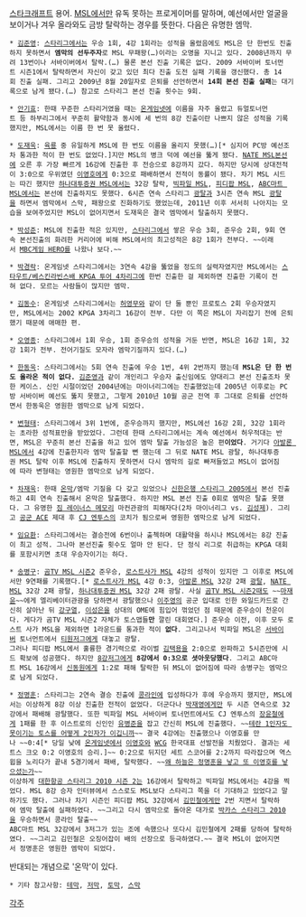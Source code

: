 [[스타크래프트]] 용어. [[MSL]]에서만 유독 못하는 프로게이머를 말하며, 예선에서만 얼굴을 보이거나 겨우 올라와도 금방 탈락하는 경우를 뜻한다. 다음은 유명한 엠막.

 * [[김준영]]: [[스타리그]]에서는 우승 1회, 4강 1회라는 성적을 올렸음에도 MSL은 단 한번도 진출하지 못하면서 '''엠막의 선두주자'''로 MSL 무패왕(…)이라는 오명을 지니고 있다. 2008년까지 무려 13번이나 서바이버에서 탈락.(…) 물론 본선 진출 기록은 없다. 2009 서바이버 토너먼트 시즌1에서 탈락하면서 자신이 갖고 있던 최다 진출 도전 실패 기록을 갱신했다. 총 14회 진출 실패. 그리고 2009년 8월 20일자로 은퇴를 선언하면서 '''14회 본선 진출 실패'''는 대기록으로 남게 됐다.(…) 참고로 스타리그 본선 진출 횟수는 9회.

 * [[안기효]]: 한때 꾸준한 스타리거였을 때는 [[온게임넷]]에 이름을 자주 올렸고 듀얼토너먼트 등 하부리그에서 꾸준히 활약함과 동시에 세 번의 8강 진출이란 나쁘지 않은 성적을 기록했지만, MSL에서는 이름 한 번 못 올렸다.

 * [[도재욱]]: [[육룡#s-2|육룡]] 중 유일하게 MSL에 한 번도 이름을 올리지 못했(…)[* 심지어 PC방 예선조차 통과한 적이 한 번도 없었다.]지만 MSL의 병크 덕에 예선을 뚫게 됐다. [[NATE MSL]]본선에 오른 후 가장 빠르게 16강에 진출한 후 전승으로 8강까지 갔다. 하지만 당시에 상대전적이 3:0으로 우위였던 [[이영호]]에게 0:3으로 패배하면서 전적이 동률이 됐다. 차기 MSL 시드는 따긴 했지만 [[하나대투증권 MSL]]에서는 32강 탈락, [[빅파일 MSL]], [[피디팝 MSL]], [[ABC마트 MSL]]에서는 본선에 진출하지도 못했다. 6시즌 연속 스타리그 [[광속탈락|광탈]]과 3시즌 연속 MSL [[광탈]]을 하면서 엠막에서 스막, 패왕으로 진화하기도 했었는데, 2011년 이후 서서히 나아지는 모습을 보여주었지만 MSL이 없어지면서 도재욱은 결국 엠막에서 탈출하지 못했다.

 * [[박성준]]: MSL에 진출한 적은 있지만, [[스타리그]]에서 쌓은 우승 3회, 준우승 2회, 9회 연속 본선진출의 화려한 커리어에 비해 MSL에서의 최고성적은 8강 1회가 전부다. ~~이래서 [[MBC게임 HERO]]를 나왔나 보다.~~

 * [[박경락]]: 온게임넷 스타리그에서는 3연속 4강을 뚫었을 정도의 실력자였지만 MSL에서는 [[역대 MSL 일람#s-1.4|스타우트/베스킨라빈스배 KPGA 투어 4차리그]]에 한번 진출한 걸 제외하면 진출한 기록이 전혀 없다. 모르는 사람들이 많지만 엠막. 

 * [[김동수(프로게이머)|김동수]]: 온게임넷 스타리그에서는 [[허영무]]와 같이 단 둘 뿐인 프로토스 2회 우승자였지만, MSL에서는 2002 KPGA 3차리그 16강이 전부. 다만 이 쪽은 MSL이 자리잡기 전에 은퇴했기 때문에 애매한 편.

 * [[오영종]]: 스타리그에서 1회 우승, 1회 준우승의 성적을 거둔 반면, MSL은 16강 1회, 32강 1회가 전부. 전어기질도 모자라 엠막기질까지 있다.(…)

 * [[한동욱]]: 스타리그에서는 5회 연속 진출에 우승 1번, 4위 2번까지 했는데 '''MSL은 단 한 번도 올라온 적이 없다.''' [[김준영]]과 같이 개인리그 우승자 출신임에도 양대리그 본선 진출조차 못한 케이스. 신인 시절이었던 2004년에는 마이너리그에는 진출했었는데 2005년 이후로는 PC방 서바이버 예선도 뚫지 못했고, 그렇게 2010년 10월 공군 전역 후 그대로 은퇴를 선언하면서 한동욱은 영원한 엠막으로 남게 되었다. 

 * [[변형태]]: 스타리그에서 3위 1번에, 준우승까지 했지만, MSL에선 16강 2회, 32강 1회라는 초라한 성적표만을 받았었다. 그런데 한때 스타리그에서는 계속 예선에서 허우적대는 반면, MSL은 꾸준히 본선 진출을 하고 있어 엠막 탈출 가능성은 높은 편'''이었다'''. 거기다 [[아발론 MSL 2009|아발론 MSL]]에서 4강에 진출한지라 엠막 탈출할 뻔 했는데 그 뒤로 NATE MSL 광탈, 하나대투증권 MSL 탈락 이후 MSL에 진출하지 못하면서 다시 엠막의 길로 빠져들었고 MSL이 없어짐에 따라 변형태는 영원한 엠막으로 남게 되었다.

 * [[차재욱]]: 한때 [[온막]]/엠막 기질을 다 갖고 있었으나 [[신한은행 스타리그 2005]]에서 본선 진출하고 4회 연속 진출해서 온막은 탈출했다. 하지만 MSL 본선 진출 0회로 엠막은 탈출 못했다. 그 유명한 [[짐 레이너스 메모리]] 마컨관광의 피해자다(2차 마이너리그 vs. [[김성제]]). 그리고 [[공군 ACE]] 제대 후 [[CJ 엔투스]]의 코치가 됨으로써 영원한 엠막으로 남게 되었다.

 * [[임요환]]: 스타리그에서는 결승전에 6번이나 출첵하며 대활약을 하시나 MSL에서는 8강 진출이 최고 성적. 그나마 본선진출 횟수도 얼마 안 된다. 단 정식 리그로 취급하는 KPGA 대회를 포함시키면 초대 우승자이기는 하다.

 * [[송병구]]: [[곰TV MSL 시즌2]] 준우승, [[로스트사가 MSL 2009|로스트사가 MSL]] 4강의 성적이 있지만 그 이후로 MSL에서만 9연패를 기록했다.[* [[로스트사가 MSL 2009|로스트사가 MSL]] 4강 0:3, [[아발론 MSL 2009|아발론 MSL]] 32강 2패 [[광속탈락|광탈]], [[NATE MSL]] 32강 2패 광탈, [[하나대투증권 MSL]] 32강 2패 광탈. 사실 [[곰TV MSL 시즌2]]때도 ~~[[마재윤]]~~에게 엘리베이터관광을 당하면서 광탈했으나 [[이주영(프로게이머)|이주영]]의 공군 입대로 인한 와일드카드로 간신히 살아난 뒤 [[강구열]], [[이성은]]을 상대의 OME에 힘입어 꺾었던 점 때문에 준우승이 천운이다. 게다가 곰TV MSL 시즌2 자체가 토스맵들'''만''' 깔린 대회였다.] 준우승 이전, 이후 모두 로스트 사가 MSL을 제외하면 1라운드를 통과한 적이 '''없다'''. 그리고나서 빅파일 MSL은 [[서바이버]] 토너먼트에서 [[잉여라인|티원저그]]에게 대놓고 광탈.
 그러나 피디팝 MSL에서 훌륭한 경기력으로 라이벌 [[김택용]]을 2:0으로 완파하고 5시즌만에 시드 확보에 성공했다. 하지만 [[김명운|8강저그]]에게 '''8강에서 0:3으로 셧아웃당했다'''. 그리고 ABC마트 MSL 16강에서 [[신동원]]에게 1:2로 패해 탈락한 뒤 MSL이 없어짐에 따라 송병구는 엠막으로 남게 되었다.

 * [[정명훈(프로게이머)|정명훈]]: 스타리그는 2연속 결승 진출에 [[콩라인]]에 입성하다가 후에 우승까지 했지만, MSL에서는 이상하게 8강 이상 진출한 전적이 없었다. 더군다나 [[박재영(프로게이머)|박재영]]에게만 두 시즌 연속으로 32강에서 패배해 광탈했다. 또한 빅파일 MSL 서바이버 토너먼트에서도 CJ 엔투스의 [[장윤철]]에게 1패를 한 후 이스트로의 신인인 [[유병준#s-1|유병준]]을 잡고 간신히 MSL에 진출했다. ~~[[엄재경|테란 1인자도 못이기는 토스를 어떻게 2인자가 이깁니까]]~~ 결국 4강에는 진출했으나 이영호를 만나 ~~0:4[* 당일 낮에 [[온게임넷]]에서 [[이영호]]와 [[WCG]] 한국대표 선발전을 치뤘었다. 결과는 세트스 크오 0:2 이영호의 승리.]~~ 0:2으로 뒤지던 세트 스코어를 2:2까지 따라잡으며 역스윕을 노리다가 끝내 5경기에서 패배, 탈락했다. ~~[[주유(삼국지)|왜 하늘은 정명훈을 낳고 또 이영호를 낳으셨는가]]~~
 이상하게 [[대한항공 스타리그 2010 시즌 2]]는 16강에서 탈락하고 빅파일 MSL에서는 4강을 찍었다. MSL 8강 승자 인터뷰에서 스스로도 MSL보다 스타리그 쪽을 더 기대하고 있었다고 말하기도 했다. 그러나 차기 시즌인 피디팝 MSL 32강에서 [[김민철]]에게만 2번 지면서 탈락하여 엠막 탈출에 실패하였다. ~~그리고 다시 엠막으로 돌아온 대가로 [[박카스 스타리그 2010]]을 우승하면서 콩라인 탈출~~ 
 ABC마트 MSL 32강에서 3저그가 있는 조에 속했으나 또다시 김민철에게 2패를 당하여 탈락하였다. ~~그리고 김민철은 오징어잡이 배의 선장으로 등극하였다.~~ 결국 MSL이 없어지면서 정명훈은 영원한 엠막이 되었다.

반대되는 개념으로 '온막'이 있다.

 * 기타 참고사항: [[테막]], [[저막]], [[토막#s-3|토막]], [[스막]]

[[각주]]
